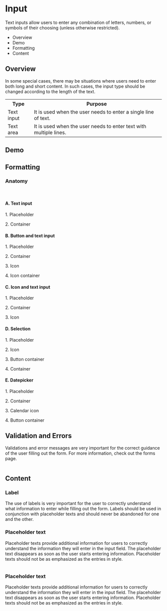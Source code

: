 <div class="main">
  <div class="title-wrapper">
    <h1 class="title">Input</h1>
  </div>
  <div class="content">
    <div class="intro">
      Text inputs allow users to enter any combination of letters, numbers, or symbols
      of their choosing (unless otherwise
      restricted).
      <ul>
        <li>Overview</li>
        <li>Demo</li>
        <li>Formatting</li>
        <li>Content</li>
      </ul>
    </div>
    <h2>Overview</h2>
    <p>In some special cases, there may be situations where users need to enter both
      long and short content. In such cases, the input type should be changed according to the length of the text.</p>
    <table>
      <tr>
        <th>Type</th>
        <th>Purpose</th>
      </tr>
      <tr>
        <td>Text input</td>
        <td>It is used when the user needs to enter a single line of text.
        </td>
      </tr>
      <tr>
        <td>Text area</td>
        <td>It is used when the user needs to enter text with multiple lines.
        </td>
      </tr>
    </table>
    <h2>Demo</h2>
    <logo-playground
      path="example/logo/input-sample/input-showcase/input-showcase.component"
      context='{"title": "Button Demo", "button": true}'
      height="400px">
    </logo-playground>
    <h2>Formatting</h2>
    <h3>Anatomy</h3>
    <img src="../assets/img/docs_input_anatomy_1.png" alt=""/>
    <img src="../assets/img/docs_input_anatomy_2.png" alt=""/>
    <img src="../assets/img/docs_input_anatomy_3.png" alt=""/>
    <img src="../assets/img/docs_input_anatomy_4.png" alt=""/>
    <img src="../assets/img/docs_input_anatomy_5.png" alt=""/>
    <div class="input-types">
      <div class="input-type">
        <h4>A. Text input</h4>
        <p>1. Placeholder</p>
        <p>2. Container</p>
      </div>
      <div class="input-type">
        <h4>B. Button and text input</h4>
        <p>1. Placeholder</p>
        <p>2. Container</p>
        <p>3. Icon</p>
        <p>4. Icon container</p>
      </div>
      <div class="input-type">
        <h4>C. Icon and text input</h4>
        <p>1. Placeholder</p>
        <p>2. Container</p>
        <p>3. Icon</p>
      </div>
      <div class="input-type">
        <h4>D. Selection</h4>
        <p>1. Placeholder</p>
        <p>2. Icon</p>
        <p>3. Button container</p>
        <p>4. Container</p>
      </div>
      <div class="input-type">
        <h4>E. Datepicker</h4>
        <p>1. Placeholder</p>
        <p>2. Container</p>
        <p>3. Calendar icon</p>
        <p>4. Button container</p>
      </div>
    </div>
    <h2>Validation and Errors</h2>
    <p>
      Validations and error messages are very important for the correct guidance of the user filling out the form.
      For more information, check out the forms page.
    </p>
    <img src="../assets/img/docs_input_valid.png" alt=""/>
    <h2>Content</h2>
    <h3>Label</h3>
    <p>
      The use of labels is very important for the user to correctly understand what information to enter while filling out
      the form. Labels should be used in conjunction with placeholder texts and should never be abandoned for one and the
      other.
    </p>
    <h3>Placeholder text</h3>
    <p>
      Placeholder texts provide additional information for users to correctly understand the information they will enter
      in the input field. The placeholder text disappears as soon as the user starts entering information.
      Placeholder texts should not be as emphasized as the entries in style.
    </p>
    <img src="../assets/img/docs_input_placeholder.png" alt=""/>
    <h3>Placeholder text</h3>
    <p>
      Placeholder texts provide additional information for users to correctly understand the information they will enter
      in the input field. The placeholder text disappears as soon as the user starts entering information.
      Placeholder texts should not be as emphasized as the entries in style.
    </p>
    <img src="../assets/img/docs_input_placeholder.png" alt=""/>
  </div>
</div>

